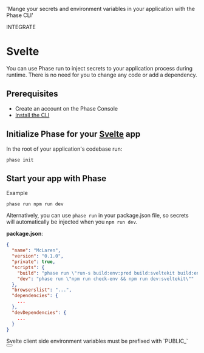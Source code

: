 
  'Mange your secrets and environment variables in your application with the Phase CLI'

<Tag variant="small">INTEGRATE</Tag>

# Svelte

You can use Phase run to inject secrets to your application process during runtime. There is no need for you to change any code or add a dependency.

## Prerequisites

- Create an account on the Phase Console
- [Install the CLI](/cli/install)

## Initialize Phase for your [Svelte](https://svelte.dev) app

In the root of your application's codebase run:

```fish
phase init
```

## Start your app with Phase

Example

```fish
phase run npm run dev
```

Alternatively, you can use `phase run` in your package.json file, so secrets will automatically be injected when you `npm run dev`.

**package.json**:

```json
{
  "name": "McLaren",
  "version": "0.1.0",
  "private": true,
  "scripts": {
    "build": "phase run \"run-s build:env:prod build:sveltekit build:env:local\"",
    "dev": "phase run \"npm run check-env && npm run dev:sveltekit\""
  },
  "browserslist": "...",
  "dependencies": {
    ...
  },
  "devDependencies": {
    ...
  }
}
```

<Note>
  Svelte client side environment variables must be prefixed with `PUBLIC_`
</Note>

<div className="not-prose">
  <Button
    href="https://kit.svelte.dev/docs/modules#$env-static-public"
    variant="text"
    arrow="right"
    children="Svelte Docs"
  />
</div>
